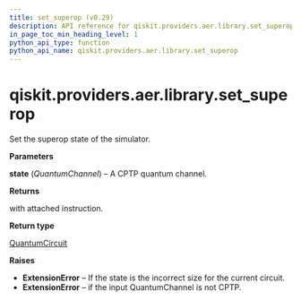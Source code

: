 ```yaml
---
title: set_superop (v0.29)
description: API reference for qiskit.providers.aer.library.set_superop in qiskit v0.29
in_page_toc_min_heading_level: 1
python_api_type: function
python_api_name: qiskit.providers.aer.library.set_superop
---
```


<span id="qiskit-providers-aer-library-set-superop" />

# qiskit.providers.aer.library.set\_superop

<Function id="qiskit.providers.aer.library.set_superop" isDedicatedPage={true} github="https://github.com/qiskit/qiskit-aer/tree/stable/0.8/qiskit/providers/aer/library/set_instructions/set_superop.py" signature="set_superop(self, state)">
  Set the superop state of the simulator.

  **Parameters**

  **state** (*QuantumChannel*) – A CPTP quantum channel.

  **Returns**

  with attached instruction.

  **Return type**

  [QuantumCircuit](qiskit.circuit.QuantumCircuit "qiskit.circuit.QuantumCircuit")

  **Raises**

  *   **ExtensionError** – If the state is the incorrect size for the current circuit.
  *   **ExtensionError** – if the input QuantumChannel is not CPTP.
</Function>

